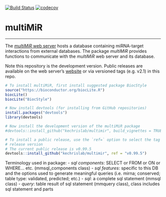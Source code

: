 [![Build Status](https://travis-ci.org/KechrisLab/multiMiR.svg?branch=master)](https://travis-ci.org/KechrisLab/multiMiR)
[![codecov](https://codecov.io/gh/KechrisLab/multiMiR/branch/master/graph/badge.svg)](https://codecov.io/gh/KechrisLab/multiMiR)

# multiMiR  

---

The [*multiMiR* web server](http://multimir.org) hosts a
database containing miRNA-target interactions from external databases. The
package *multiMiR* provides functions to communicate with the
*multiMiR* web server and its database. 

Note this repository is the development version.  Public releases are available
on the web server's [website](http://multimir.ucdenver.edu) or via versioned
tags (e.g.  v2.1) in this repo.


```r
# To install multiMiR, first install suggested package BiocStyle
source("https://bioconductor.org/biocLite.R")
biocLite()
biocLite("BiocStyle")

# Now install devtools (for installing from GitHub repositories)
install.packages("devtools")
library(devtools)

# Now install the development version of the multiMiR package
#devtools::install_github("kechrislab/multimir", build_vignettes = TRUE)

# To install a public release, use the `ref=` option to select the tag of the
# release version 
# The current public release is v0.99.5
devtools::install_github("kechrislab/multimir", ref = "v0.99.5")
```

Terminology used in package:
- *sql components*: SELECT or FROM or ON or WHERE... etc. (mmsql\_components class)
- *sql features*: specific to this DB and the options used to generate meaningful
  queries (i.e. mirna; conserved; table type: validated, predicted; etc.)
- *sql*: a complete sql statement (mmsql class)
- *query*: table result of sql statement (mmquery class), class includes sql
  statement and parts 

